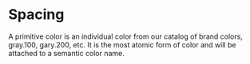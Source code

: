 
<Meta title="Design Tokens/Layout/Spacing" />

# Spacing

A primitive color is an individual color from our catalog of brand colors, gray.100, gary.200, etc. It is the most atomic form of color and will be attached to a semantic color name.

<Spacing />

